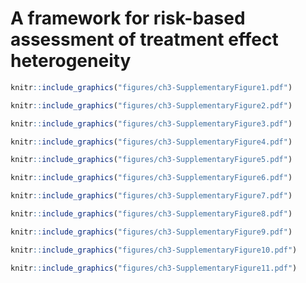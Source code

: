# A framework for risk-based assessment of treatment effect heterogeneity {#sec-framework-appendix}

\vspace*{\fill}\par
\pagebreak

\begin{landscape}
\begin{table}[p]
\resizebox{\columnwidth}{!}{\begin{tabular}{lrrrrrrrrr}
\toprule
 & \multicolumn{3}{c}{CCAE} & \multicolumn{3}{c}{MDCD} & \multicolumn{3}{c}{MDCR} \\
\cmidrule(rl){2-4} \cmidrule(rl){5-7} \cmidrule(rl){8-10}
Characteristic & THZ & ACE & Std. diff & THZ & ACE & Std. diff & THZ & ACE & Std. diff \\
\midrule
Age in   years & 48.7 & 48.7 & 0.00 & 44.6 & 44.4 & 0.01 & 74.3 & 74.1 & 0.03 \\
Sex:   female & 44.5\% & 0.442 & 0.01 & 58.6\% & 58.5\% & 0.00 & 55.1\% & 55.6\% & -0.01 \\
\textbf{Medical   history (General)} &  &  &  &  &  &  &  &  &  \\
Chronic obstructive lung disease & 1.5\% & 1.4\% & 0.01 & 10.1\% & 9.4\% & 0.03 & 6.9\% & 6.7\% & 0.01 \\
Crohn's disease & 0.2\% & 0.2\% & 0.00 & 0.3\% & 0.3\% & 0.00 & 0.2\% & 0.2\% & 0.00 \\
Depressive disorder & 3.6\% & 3.5\% & 0.01 & 10.9\% & 10.6\% & 0.01 & 2.9\% & 2.9\% & 0.00 \\
Diabetes mellitus & 0.1\% & 0.2\% & -0.03 & 0.2\% & 0.4\% & -0.04 & 0.0\% & 0.0\% & -0.01 \\
Gastroesophageal reflux disease & 5.5\% & 5.3\% & 0.01 & 9.4\% & 9.1\% & 0.01 & 7.7\% & 7.4\% & 0.01 \\
Gastrointestinal hemorrhage & 0.4\% & 0.4\% & 0.00 & 0.9\% & 0.9\% & 0.00 & 1.2\% & 1.2\% & 0.00 \\
Human immunodeficiency virus infection & 0.2\% & 0.2\% & 0.00 & 1.1\% & 1.1\% & 0.00 & 0.0\% & 0.1\% & -0.01 \\
Hyperlipidemia & 21.1\% & 21.5\% & -0.01 & 20.6\% & 20.8\% & -0.01 & 27.0\% & 26.8\% & 0.00 \\
Obesity & 8.0\% & 7.9\% & 0.00 & 17.8\% & 17.6\% & 0.01 & 2.9\% & 2.8\% & 0.00 \\
Osteoarthritis & 1.9\% & 1.8\% & 0.01 & 6.1\% & 5.8\% & 0.01 & 6.2\% & 5.9\% & 0.01 \\
Pneumonia & 0.4\% & 0.3\% & 0.01 & 1.7\% & 1.6\% & 0.00 & 0.3\% & 0.3\% & 0.00 \\
Psoriasis & 0.9\% & 0.8\% & 0.00 & 0.8\% & 0.7\% & 0.01 & 0.8\% & 0.9\% & -0.01 \\
Rheumatoid arthritis & 0.8\% & 0.7\% & 0.01 & 1.3\% & 1.3\% & 0.00 & 1.5\% & 1.5\% & 0.00 \\
Ulcerative colitis & 0.2\% & 0.2\% & 0.00 & 0.2\% & 0.2\% & 0.00 & 0.3\% & 0.3\% & 0.00 \\
Urinary tract infectious disease & 5.3\% & 5.0\% & 0.01 & 10.5\% & 10.2\% & 0.01 & 8.3\% & 8.0\% & 0.01 \\
Viral hepatitis C & 0.1\% & 0.1\% & 0.00 & 1.8\% & 1.8\% & 0.00 & 0.1\% & 0.1\% & 0.00 \\
\textbf{Medical   history (Cardiovascular disease)} &  &  &  &  &  &  &  &  &  \\
Atrial fibrillation & 0.3\% & 0.3\% & 0.00 & 0.9\% & 0.8\% & 0.01 & 3.1\% & 2.9\% & 0.02 \\
Cerebrovascular disease & 0.4\% & 0.4\% & 0.00 & 0.9\% & 0.9\% & 0.00 & 2.4\% & 2.4\% & 0.00 \\
Coronary arteriosclerosis & 0.8\% & 0.9\% & -0.01 & 1.4\% & 1.3\% & 0.01 & 4.6\% & 4.4\% & 0.01 \\
Heart disease & 0.2\% & 0.2\% & 0.00 & 0.6\% & 0.6\% & 0.00 & 0.6\% & 0.6\% & 0.00 \\
Heart failure & 0.1\% & 0.1\% & 0.00 & 0.8\% & 0.7\% & 0.01 & 0.2\% & 0.2\% & 0.00 \\
Ischemic heart disease & 0.0\% & 0.0\% & 0.00 & 0.0\% & 0.0\% & 0.00 & 0.1\% & 0.1\% & -0.01 \\
Pulmonary embolism & 0.1\% & 0.1\% & 0.00 & 0.3\% & 0.3\% & 0.01 & 0.1\% & 0.1\% & 0.00 \\
Venous thrombosis & 0.1\% & 0.1\% & 0.00 & 0.2\% & 0.2\% & 0.01 & 0.3\% & 0.3\% & 0.00 \\
\bottomrule
\end{tabular}}
\caption{Baseline characteristics of patients in CCAE, MDCD, and MDCR after
stratification on the propensity scores. THZ: new users of thiazide or
thiazide-like diuretics. ACE: new users of ACE inhibitors.}
\label{table:ch3-supp-table1}
\end{table}
\end{landscape}

\begin{table}
\resizebox{\columnwidth}{!}{\begin{tabular}{llrrrrrr}
\toprule
 &  & \multicolumn{3}{c}{Thiazide or thiazide-like diuretics} & \multicolumn{3}{c}{ACE inhibitors} \\
\cmidrule(rl){3-5} \cmidrule(rl){6-8}
Database & Risk group & Patients & Person years & Outcomes & Patients & Person years & Outcomes \\
\midrule
\multirow{3}{*}{CCAE} & RG-1 & 347,892 & 200,792 & 368 & 874,820 & 550,857 & 1,500 \\
 & RG-2 & 5,576 & 2,760 & 23 & 37,950 & 23,408 & 169 \\
 & RG-3 & 2,358 & 1,042 & 14 & 17,599 & 9,902 & 144 \\
\multirow{3}{*}{MDCD} & RG-1 & 39,144 & 14,584 & 22 & 61,229 & 28,408 & 109 \\
 & RG-2 & 7,798 & 3,371 & 13 & 19,066 & 9,823 & 78 \\
 & RG-3 & 7,893 & 3,484 & 41 & 26,197 & 13,250 & 253 \\
\multirow{3}{*}{MDCR} & RG-1 & 9,635 & 6,861 & 19 & 22,407 & 16,157 & 55 \\
 & RG-2 & 14,944 & 9,985 & 48 & 40,296 & 29,365 & 216 \\
 & RG-3 & 13,303 & 7,796 & 94 & 43,149 & 29,468 & 461 \\
\bottomrule
\end{tabular}}
\caption{Number of patients, person years, and events in risk strata of acute MI
across all databases. RG-1 represents patients at acute MI risk below 1\%, RG-2
represents patients at acute Mi risk between 1\% and 1.5\%, and RG-3 represents
patients at acute MI risk larger than 1.5\%.}
\label{tab-ch3-supp-table2}
\end{table}

```r
knitr::include_graphics("figures/ch3-SupplementaryFigure1.pdf")
```

```r
knitr::include_graphics("figures/ch3-SupplementaryFigure2.pdf")
```

```r
knitr::include_graphics("figures/ch3-SupplementaryFigure3.pdf")
```

```r
knitr::include_graphics("figures/ch3-SupplementaryFigure4.pdf")
```

```r
knitr::include_graphics("figures/ch3-SupplementaryFigure5.pdf")
```

```r
knitr::include_graphics("figures/ch3-SupplementaryFigure6.pdf")
```

```r
knitr::include_graphics("figures/ch3-SupplementaryFigure7.pdf")
```


```r
knitr::include_graphics("figures/ch3-SupplementaryFigure8.pdf")
```

```r
knitr::include_graphics("figures/ch3-SupplementaryFigure9.pdf")
```

```r
knitr::include_graphics("figures/ch3-SupplementaryFigure10.pdf")
```

```r
knitr::include_graphics("figures/ch3-SupplementaryFigure11.pdf")
```
